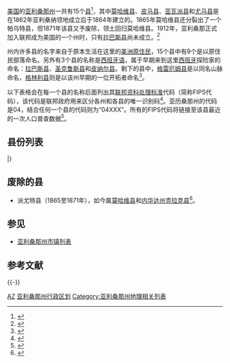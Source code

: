 {{noteTA
|G1=USState
|1=zh-tw:郡; zh:县; zh-hk:縣;
}}
{{Image label begin|image=Arizona Locator Map.PNG|width={{{width|300}}}|float={{{float|right}}}}}
{{Image label|x=42|y=100|scale={{{width|300}}}/300|text=[[莫哈维县_(亚利桑那州)|MO]]}}
{{Image label|x=50|y=190|scale={{{width|300}}}/300|text=[[拉巴斯县_(亚利桑那州)|PZ]]}}
{{Image label|x=50|y=251|scale={{{width|300}}}/300|text=[[尤马县_(亚利桑那州)|YU]]}}
{{Image label|x=105|y=225|scale={{{width|300}}}/300|text=[[马里科帕县_(亚利桑那州)|MA]]}}
{{Image label|x=120|y=150|scale={{{width|300}}}/300|text=[[亚瓦派县_(亚利桑那州)|YV]]}}
{{Image label|x=150|y=70|scale={{{width|300}}}/300|text=[[科科尼诺县_(亚利桑那州)|CN]]}}
{{Image label|x=229|y=90|scale={{{width|300}}}/300|text=[[纳瓦霍县_(亚利桑那州)|NA]]}}
{{Image label|x=274|y=100|scale={{{width|300}}}/300|text=[[阿帕奇县_(亚利桑那州)|AP]]}}
{{Image label|x=281|y=225|scale={{{width|300}}}/300|text=[[格林利县_(亚利桑那州)|GR]]}}
{{Image label|x=247|y=245|scale={{{width|300}}}/300|text=[[格雷厄姆县_(亚利桑那州)|GM]]}}
{{Image label|x=210|y=198|scale={{{width|300}}}/300|text=[[希拉县_(亚利桑那州)|GI]]}}
{{Image label|x=180|y=247|scale={{{width|300}}}/300|text=[[皮纳尔县_(亚利桑那州)|PN]]}}
{{Image label|x=150|y=295|scale={{{width|300}}}/300|text=[[皮马县_(亚利桑那州)|PM]]}}
{{Image label|x=257|y=309|scale={{{width|300}}}/300|text=[[科奇斯县_(亚利桑那州)|CO]]}}
{{Image label|x=205|y=330|scale={{{width|300}}}/300|text=[[聖十架縣_(亞利桑那州)|SC]]}}
{{Image label end}}

[[美国|美国]]的[[亚利桑那州|亚利桑那州]]一共有15个[[县_(美国)|县]]<ref name="USCounties">{{cite web |url=http://www.uscounties.org/cffiles_web/counties/state.cfm?statecode=az |accessdate=2013-11-18 |title=Find A County |work=National Association of Counties |archivedate=2012-09-05 |deadurl=yes |archiveurl=https://web.archive.org/web/20120905210041/http://www.uscounties.org/cffiles_web/counties/state.cfm?statecode=AZ }}</ref>，其中[[莫哈维县_(亚利桑那州)|莫哈维县]]、[[皮马县_(亚利桑那州)|皮马县]]、[[亚瓦派县_(亚利桑那州)|亚瓦派县]]和[[尤马县_(亚利桑那州)|尤马县]]是在1862年亚利桑纳领地成立后于1864年建立的。1865年莫哈维县还分裂出了一个帕乌特县，但1871年该县又予废除，领土回归莫哈维县。1912年，亚利桑那正式加入联邦成为美国的一个州时，只有[[拉巴斯县_(亚利桑那州)|拉巴斯县]]尚未成立。<ref name="Hist">{{cite book | last=Adams, Ward R.| title =History of Arizona | publisher =Higginson Book Company | year =1997 | isbn =0-8328-7044-7 }}</ref>

州内许多县的名字来自于原本生活在这里的[[美洲原住民|美洲原住民]]，15个县中有9个是以原住民部落命名。另外有3个县的名称是[[西班牙语|西班牙语]]，属于早期来到这里[[西班牙|西班牙]]探险家的命名：[[拉巴斯县_(亚利桑那州)|拉巴斯县]]、[[圣克鲁斯县_(亚利桑那州)|圣克鲁斯县]]和[[皮纳尔县_(亚利桑那州)|皮纳尔县]]。剩下的县中，[[格雷厄姆县_(亚利桑那州)|格雷厄姆县]]是以同名山脉命名，[[格林利县_(亚利桑那州)|格林利县]]则是以该州早期的一位开拓者命名<ref name="Orig">{{cite book | last =Kane, Joseph and Aiken, Charles | title =The American Counties: Origins of County Names, Dates of Creation, and Population Data, 1950-2000 | publisher =Scarecrow Press | year =2004 | url =http://books.google.com/books?id=yC9vFvCuW84C&pg=PA333&dq=arizona+county+origins | isbn =0-8108-5036-2 | access-date =2013-06-23 | archive-date =2014-07-04 | archive-url =https://web.archive.org/web/20140704171030/http://books.google.com/books?id=yC9vFvCuW84C&pg=PA333&dq=arizona+county+origins | dead-url =no }}</ref>。

以下表格会在每一个县的名称后面列出其[[联邦资料处理标准|联邦资料处理标准]]代码（简称FIPS代码），该代码是联邦政府用来区分各州和各县的唯一识别码<ref>{{cite web |deadurl=yes |url=http://www.itl.nist.gov/fipspubs/fip6-4.htm |title=FIPS Publish 6-4 |publisher=National Institute of Standards and Technology |accessdate=2013-11-18 |archiveurl=https://web.archive.org/web/20130423080246/http://www.itl.nist.gov/fipspubs/fip6-4.htm |archivedate=2013-04-23 }}</ref>。亚历桑那州的代码是04，结合任何一个县的代码则为“04XXX”。所有的FIPS代码将链接至该县最近的一次人口普查数据<ref name="epa">{{cite web |url=http://www.epa.gov/enviro/html/codes/az.html |title=EPA County FIPS Code Listing |accessdate=2013-11-18 |work=US Environmental Protection Agency |archiveurl=https://web.archive.org/web/20121119093917/http://www.epa.gov/enviro/html/codes/az.html |archivedate=2012-11-19 |deadurl=yes }}</ref>。

{{clear}}

== 县份列表 ==
{{Countytabletop
|region_width      = 
|fips_ref          = <ref name="epa" />
|region_seat_title = 县城
|region_seat_width = 100px
|region_seat_ref   = <ref name="NACO">{{cite web |url=http://www.naco.org/Template.cfm?Section=Find_a_County&Template=/cffiles/counties/state.cfm&state.cfm&statecode=AZ |title=NACo - Find a county |author=National Association of Counties |accessdate=2008-04-30 |archiveurl=https://web.archive.org/web/20080316135510/http://www.naco.org/Template.cfm?Section=Find_a_County&Template=%2Fcffiles%2Fcounties%2Fstate.cfm&state.cfm&statecode=AZ |archivedate=2008-03-16 |deadurl=yes }}</ref>
|data2_title       = 成立年份
|data2_width       =
|data2_ref         = <ref name="NACO" />
|data3_title       = 起源
|data3_width       = 
|data3_ref         = <ref name="Hist" />
|data4_title       = 辞源
|data4_width       = 
|data4_ref         = <ref name="Orig" />
|data4_unsortable  = yes
|population_ref    = <ref name="NACO" /><ref name="Cen">{{cite web |url=http://www.census.gov/popest/counties/tables/CO-EST2007-01-04.xls |title=Arizona QuickFacts |work=U.S. Census Bureau |accessdate=2008-10-26 |deadurl=no |archiveurl=https://web.archive.org/web/20110920014012/http://www.census.gov/popest/counties/tables/CO-EST2007-01-04.xls |archivedate=2011-09-20 }}(2000 Census)</ref>
|area_ref          = <ref name="NACO" /><ref name="Cen" />
}}

{{Countyrow|N=04|Num=001|Name=阿帕奇县|Seat=圣约翰斯|Data2=1879|Data3=亚瓦派县的一部分|Data4=居住在州内东北部的[[阿帕奇族|阿帕奇族]][[美洲原住民|美洲原住民]]|Population=69980|Area=29,054平方公里 |Size=100px|Map=Map_of_Arizona_highlighting_Apache_County.svg}}
{{Countyrow|N=04|Num=003|Name=科奇斯县|Seat=比斯比 |Data2=1881|Data3=皮马县的一部分|Data4=同名阿帕奇族酋长|Population=127866|Area=16,107平方公里|Size=100px |Map=Map of Arizona highlighting Cochise County.svg}}
{{Countyrow|N=04|Num=005|Name=科科尼诺县|Seat=弗拉格斯塔夫 |Data2=1891|Data3=亚瓦派县的一部分|Data4=美洲原住民部落名称|Population=134421|Area=48,332平方公里|Size=100px |Map=Map of Arizona highlighting Coconino County.svg}}
{{Countyrow|N=04|Num=007|Name=希拉县|Seat=格洛布 |Data2=1881|Data3=马里科帕县和皮纳尔县的一部分|Data4=流经亚历桑那州境内的[[希拉河|希拉河]]，该名称来自美洲原住民语言|Population=51994|Area=12,422平方公里|Size=100px|Map=Map of Arizona highlighting Gila County.svg}}
{{Countyrow|N=04|Num=009|Name=格雷厄姆县|Seat=萨福德 |Data2=1881|Data3=阿帕奇县和皮马县的一部分|Data4=同名山峰|Population=34769|Area=12,020平方公里|Size=100px |Map=Map of Arizona highlighting Graham County.svg}}
{{Countyrow|N=04|Num=011|Name=格林利县|Seat=克利夫顿|Data2=1909|Data3=格雷厄姆县的一部分|Data4=梅森·格林利，地区勘探先锋<ref>{{cite web |url=http://www.co.greenlee.az.us/History/MasonGreenlee.aspx |title=History of Greenlee County: Mason Greenlee |publisher=Greenlee County Government |accessdate=2007-07-20 |archiveurl=https://web.archive.org/web/20070502215800/http://www.co.greenlee.az.us/History/MasonGreenlee.aspx |archivedate=2007-05-02 |deadurl=yes }}</ref>|Population=7754|Area=4,786平方公里|Size=100px|Map=Map of Arizona highlighting Greenlee County.svg}}
{{Countyrow|N=04|Num=012|Name=拉巴斯县|Seat=帕克|Data2=1983|Data3=尤马县的一部分|Data4=[[科罗拉多河|科罗拉多河]]岸边短暂存在过的一个新兴同名城市，西班牙语意为[[和平|和平]]|Population=20172|Area=11,689平方公里|Size=100px|Map=Map of Arizona highlighting La Paz County.svg}}
{{Countyrow|N=04|Num=013|Name=马里科帕县|Seat=菲尼克斯 |Data2=1871|Data3=皮马县和亚瓦派县的一部分|Data4=同名美洲原住民部落|Population=3990181|Area=23,890平方公里|Size=100px |Map=Map of Arizona highlighting Maricopa County.svg}}
{{Countyrow|N=04|Num=015|Name=莫哈维县|Seat=金曼 |Data2=1864|Data3=最早建立的四县之一|Data4=同名美洲原住民部落|Population=194944|Area=34,887平方公里 |Size=100px |Map=Map of Arizona highlighting Mohave County.svg}}
{{Countyrow|N=04|Num=017|Name=纳瓦霍县|Seat=霍尔布鲁克 |Data2=1895|Data3=阿帕奇县的一部分|Data4=[[纳瓦霍族保留地|纳瓦霍族]]美洲原住民|Population=111273|Area=25,794平方公里|Size=100px|Map=Map of Arizona highlighting Navajo County.svg}}
{{Countyrow|N=04|Num=019|Name=皮马县|Seat=图森 |Data2=1864|Data3=最早建立的四县之一|Data4=同名美洲原住民部落|Population=1003235|Area=23,799平方公里|Size=100px|Map=Map_of_Arizona_highlighting_Pima_County.svg}}
{{Countyrow|N=04|Num=021|Name=皮纳尔县|Seat=弗洛伦斯|Data2=1875|Data3=皮马县和马里科帕县的一部分|Data4=同名山脉和同名美洲原住民部落|Population=324962|Area=13,919平方公里|Size=100px |Map=Map of Arizona highlighting Pinal County.svg}}
{{Countyrow|N=04|Num=023|Name=聖十架縣|Seat=诺加利斯|Data2=1899|Data3=科奇斯县和皮马县的一部分|Data4=同名河流|Population=42845|Area=3,206平方公里|Size=100px|Map=Map of Arizona highlighting Santa Cruz County.svg}}
{{Countyrow|N=04|Num=025|Name=亚瓦派县|Seat=普雷斯科特 |Data2=1864|Data3=最早建立的四县之一|Data4=同名美洲原住民部落|Population=212635|Area=21,051平方公里|Size=100px|Map=Map_of_Arizona_highlighting_Yavapai_County.svg}}
{{Countyrow|N=04|Num=027|Name=尤马县|Seat=尤马|Data2=1864|Data3=最早建立的四县之一|Data4=同名美洲原住民部落，后称[[奎查恩人|奎查恩人]]|Population=190557|Area=14,294平方公里|Size=100px|Map=Map_of_Arizona_highlighting_Yuma_County.svg}}
|}

== 废除的县 ==
* 派尤特县（1865至1871年），如今属[[莫哈维县|莫哈维县]]和[[内华达州|内华达州]][[克拉克县_(內华达州)|克拉克县]]<ref name="Wagoner 58">{{cite book | last = Wagoner | first = Jay J.  | title = Arizona Territory 1863-1912: A Political history | url = https://archive.org/details/arizonaterritory00wago | publisher = University of Arizona Press | location = Tucson | year = 1970 | isbn=0-8165-0176-9 | page = [https://archive.org/details/arizonaterritory00wago/page/58 58]}}</ref>。

== 参见 ==
* [[亚利桑那州市镇列表|亚利桑那州市镇列表]]

== 参考文献 ==
{{reflist|colwidth=30em}}

{{-}}
{{U.S. Counties}}
{{Portal bar|地理|美国|历史}}

[[Category:美国各州行政区划|AZ]]
[[Category:亚利桑那州行政区划|]]
[[Category:亚利桑那州地理相关列表|Category:亚利桑那州地理相关列表]]
{{Featured list}}